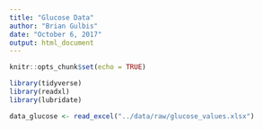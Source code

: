 ```yaml
---
title: "Glucose Data"
author: "Brian Gulbis"
date: "October 6, 2017"
output: html_document
---
```


```r
knitr::opts_chunk$set(echo = TRUE)
```

```r
library(tidyverse)
library(readxl)
library(lubridate)

data_glucose <- read_excel("../data/raw/glucose_values.xlsx")
```

